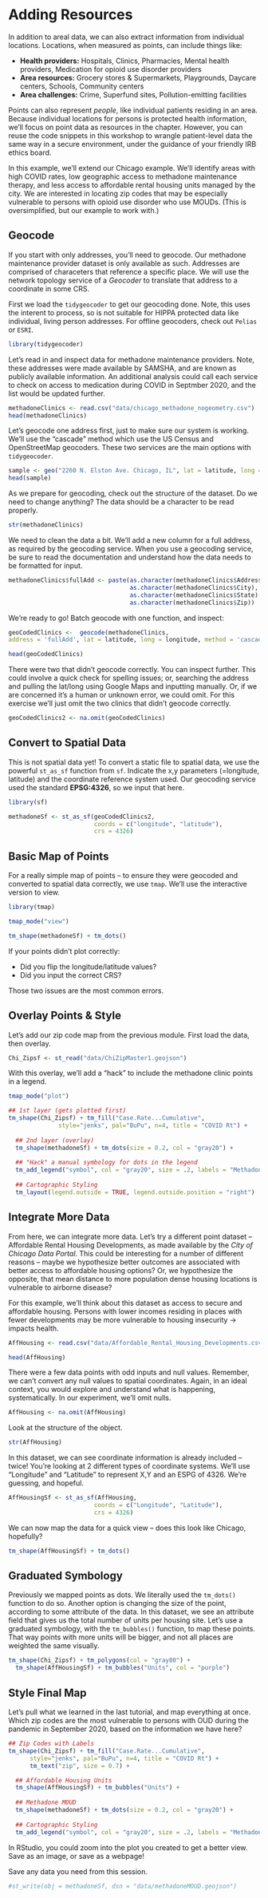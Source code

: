 # Adding Resources

In addition to areal data, we can also extract information from individual locations. Locations, when measured as points, can include things like:

- **Health providers:** Hospitals, Clinics, Pharmacies, Mental health providers, Medication for opioid use disorder providers
- **Area resources:** Grocery stores & Supermarkets, Playgrounds, Daycare centers, Schools, Community centers
- **Area challenges:** Crime, Superfund sites, Pollution-emitting facilities

Points can also represent *people*, like individual patients residing in an area. Because individual locations for persons is protected health information, we'll focus on point data as resources in the chapter. However, you can reuse the code snippets in this workshop to wrangle patient-level data the same way in a secure environment, under the guidance of your friendly IRB ethics board. 

In this example, we'll extend our Chicago example. We'll identify areas with high COVID rates, low geographic access to methadone maintenance therapy, and less access to affordable rental housing units managed by the city. We are interested in locating zip codes that may be especially vulnerable to persons with opioid use disorder who use MOUDs. (This is oversimplified, but our example to work with.)

## Geocode
If you start with only addresses, you'll need to geocode. Our methadone maintenance provider dataset is only available as such. Addresses are comprised of characeters that reference a specific place. We will use the network topology service of a *Geocoder* to translate that address to a coordinate in some CRS. 

First we load the `tidygeocoder` to get our geocoding done. Note, this uses the interent to process, so is not suitable for HIPPA protected data like individual, living person addresses. For offline geocoders, check out `Pelias` or `ESRI`.

```r
library(tidygeocoder)
```

Let's read in and inspect data for methadone maintenance providers. Note, these addresses were made available by SAMSHA, and are known as publicly available information. An additional analysis could call each service to check on access to medication during COVID in Septmber 2020, and the list would be updated further.

```r
methadoneClinics <- read.csv("data/chicago_methadone_nogeometry.csv")
head(methadoneClinics)
```

Let's geocode one address first, just to make sure our system is working. We'll use the "cascade" method which use the US Census and OpenStreetMap geocoders. These two services are the main options with `tidygeocoder`.

```r
sample <- geo("2260 N. Elston Ave. Chicago, IL", lat = latitude, long = longitude, method = 'cascade')
head(sample)
```

As we prepare for geocoding, check out the structure of the dataset. Do we need to change anything? The data should be a character to be read properly. 

```r
str(methadoneClinics)
```

We need to clean the data a bit. We'll add a new column for a full address, as required by the geocoding service. When you use a geocoding service, be sure to read the documentation and understand how the data needs to be formatted for input.

```r
methadoneClinics$fullAdd <- paste(as.character(methadoneClinics$Address), 
                                  as.character(methadoneClinics$City),
                                  as.character(methadoneClinics$State), 
                                  as.character(methadoneClinics$Zip))
```


We're ready to go! Batch geocode with one function, and inspect:

```r
geoCodedClinics <-  geocode(methadoneClinics,
address = 'fullAdd', lat = latitude, long = longitude, method = 'cascade')

head(geoCodedClinics)
```

There were two that didn't geocode correctly. You can inspect further. This could involve a quick check for spelling issues; or, searching the address and pulling the lat/long using Google Maps and inputting manually. Or, if we are concerned it's a human or unknown error, we could omit. For this exercise we'll just omit the two clinics that didn't geocode correctly.

```r
geoCodedClinics2 <- na.omit(geoCodedClinics)
```

## Convert to Spatial Data

This is not spatial data yet! To convert a static file to spatial data, we use the powerful `st_as_sf` function from `sf`. Indicate the x,y parameters (=longitude, latitude) and the coordinate reference system used. Our geocoding service used the standard **EPSG:4326**, so we input that here.

```r
library(sf)

methadoneSf <- st_as_sf(geoCodedClinics2, 
                        coords = c("longitude", "latitude"),
                        crs = 4326)
```

## Basic Map of Points 

For a really simple map of points -- to ensure they were geocoded and converted to spatial data correctly, we use `tmap`. We'll use the interactive version to view.

```r
library(tmap)

tmap_mode("view")

tm_shape(methadoneSf) + tm_dots() 
```

If your points didn't plot correctly:

- Did you flip the longitude/latitude values?
- Did you input the correct CRS?

Those two issues are the most common errors.

## Overlay Points & Style

Let's add our zip code map from the previous module. First load the data, then overlay.

```r
Chi_Zipsf <- st_read("data/ChiZipMaster1.geojson")
```

With this overlay, we'll add a "hack" to include the methadone clinic points in a legend.

```r
tmap_mode("plot")

## 1st layer (gets plotted first)
tm_shape(Chi_Zipsf) + tm_fill("Case.Rate...Cumulative", 
              style="jenks", pal="BuPu", n=4, title = "COVID Rt") + 
  
  ## 2nd layer (overlay)
  tm_shape(methadoneSf) + tm_dots(size = 0.2, col = "gray20") +
  
  ## "Hack" a manual symbology for dots in the legend
  tm_add_legend("symbol", col = "gray20", size = .2, labels = "Methadone MOUD") +
  
  ## Cartographic Styling
  tm_layout(legend.outside = TRUE, legend.outside.position = "right")
```

## Integrate More Data

From here, we can integrate more data. Let's try a different point dataset -- Affordable Rental Housing Developments, as made available by the *City of Chicago Data Portal*. This could be interesting for a number of different reasons -- maybe we hypothesize better outcomes are associated with better access to affordable housing options? Or, we hypothesize the opposite, that mean distance to more population dense housing locations is vulnerable to airborne disease? 

For this example, we'll think about this dataset as access to secure and affordable housing. Persons with lower incomes residing in places with fewer developments may be more vulnerable to housing insecurity -> impacts health.

```r
AffHousing <- read.csv("data/Affordable_Rental_Housing_Developments.csv")

head(AffHousing)
```

There were a few data points with odd inputs and null values. Remember, we can't convert any null values to spatial coordinates. Again, in an ideal context, you would explore and understand what is happening, systematically. In our experiment, we'll omit nulls.

```r
AffHousing <- na.omit(AffHousing)
```

Look at the structure of the object. 

```r
str(AffHousing)
```

In this dataset, we can see coordinate information is already included -- twice! You're looking at 2 different types of coordinate systems. We'll use "Longitude" and "Latitude" to represent X,Y and an ESPG of 4326. We're guessing, and hopeful.

```r
AffHousingSf <- st_as_sf(AffHousing, 
                        coords = c("Longitude", "Latitude"),
                        crs = 4326)
```

We can now map the data for a quick view -- does this look like Chicago, hopefully?

```r
tm_shape(AffHousingSf) + tm_dots() 
```

## Graduated Symbology

Previously we mapped points as dots. We literally used the `tm_dots()` function to do so. Another option is changing the size of the point, according to some attribute of the data. In this dataset, we see an attribute field that gives us the total number of units per housing site. Let's use a graduated symbology, with the `tm_bubbles()` function, to map these points. That way points with more units will be bigger, and not all places are weighted the same visually.

```r
tm_shape(Chi_Zipsf) + tm_polygons(col = "gray80") +
  tm_shape(AffHousingSf) + tm_bubbles("Units", col = "purple") 
```

## Style Final Map

Let's pull what we learned in the last tutorial, and map everything at once. Which zip codes are the most vulnerable to persons with OUD during the pandemic in September 2020, based on the information we have here?

```r
## Zip Codes with Labels
tm_shape(Chi_Zipsf) + tm_fill("Case.Rate...Cumulative", 
      style="jenks", pal="BuPu", n=4, title = "COVID Rt") +
      tm_text("zip", size = 0.7) +

  ## Affordable Housing Units
  tm_shape(AffHousingSf) + tm_bubbles("Units") + 
  
  ## Methadone MOUD
  tm_shape(methadoneSf) + tm_dots(size = 0.2, col = "gray20") +
  
  ## Cartographic Styling
  tm_add_legend("symbol", col = "gray20", size = .2, labels = "Methadone MOUD") + tm_layout(legend.outside = TRUE, legend.outside.position = "right")
```

In RStudio, you could zoom into the plot you created to get a better view. Save as an image, or save as a webpage!

Save any data you need from this session.

```r
#st_write(obj = methadoneSf, dsn = "data/methadoneMOUD.geojson")
```
